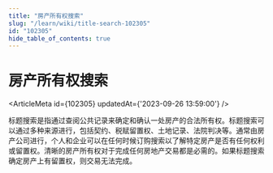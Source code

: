 ```yaml
---
title: "房产所有权搜索"
slug: "/learn/wiki/title-search-102305"
id: "102305"
hide_table_of_contents: true
---
```



# 房产所有权搜索

<ArticleMeta id={102305} updatedAt={'2023-09-26 13:59:00'} />
<div className='border-solid border-b border-t-0 my-4 border-[var(--ifm-color-gray-300)]' />

标题搜索是指通过查阅公共记录来确定和确认一处房产的合法所有权。标题搜索可以通过多种来源进行，包括契约、税赋留置权、土地记录、法院判决等。通常由房产公司进行，个人和企业可以在任何时候订购搜索以了解特定房产是否有任何权利或留置权。清晰的房产所有权对于完成任何房地产交易都是必需的。如果标题搜索确定房产上有留置权，则交易无法完成。
